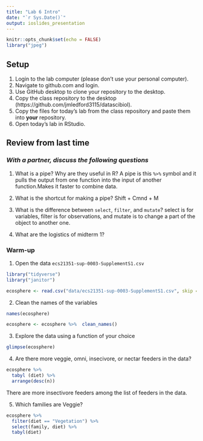```yaml
---
title: "Lab 6 Intro"
date: "`r Sys.Date()`"
output: ioslides_presentation
---
```


```r
knitr::opts_chunk$set(echo = FALSE)
library("jpeg")
```

## Setup
1. Login to the lab computer (please don't use your personal computer).  
2. Navigate to github.com and login.   
2. Use GitHub desktop to clone your repository to the desktop.   
5. Copy the class repository to the desktop (https://github.com/jmledford3115/datascibiol).  
6. Copy the files for today's lab from the class repository and paste them into **your** repository.  
7. Open today's lab in RStudio.  

## Review from last time
### *With a partner, discuss the following questions*
1. What is a pipe? Why are they useful in R?
A pipe is this ` %>% ` symbol and it pulls the output from one function into the input of another function.Makes it faster to combine data. 

2. What is the shortcut for making a pipe?
Shift + Cmnd + M

3. What is the difference between `select`, `filter`, and `mutate`?
select is for variables, filter is for observations, and mutate is to change a part of the object to another one. 

4. What are the logistics of midterm 1?

### Warm-up
1. Open the data `ecs21351-sup-0003-SupplementS1.csv`
```r
library("tidyverse")
library("janitor")
```
```r
ecosphere <- read.csv("data/ecs21351-sup-0003-SupplementS1.csv", skip =2)
```

2. Clean the names of the variables
```r
names(ecosphere)
```

```r
ecosphere <- ecosphere %>%  clean_names()
```

3. Explore the data using a function of your choice
```r
glimpse(ecosphere)
```

4. Are there more veggie, omni, insecivore, or nectar feeders in the data?
```r
ecosphere %>% 
  tabyl (diet) %>% 
  arrange(desc(n))
```
There are more insectivore feeders among the list of feeders in the data. 

5. Which families are Veggie?
```r
ecosphere %>% 
  filter(diet == "Vegetation") %>% 
  select(family, diet) %>% 
  tabyl(diet)
```

